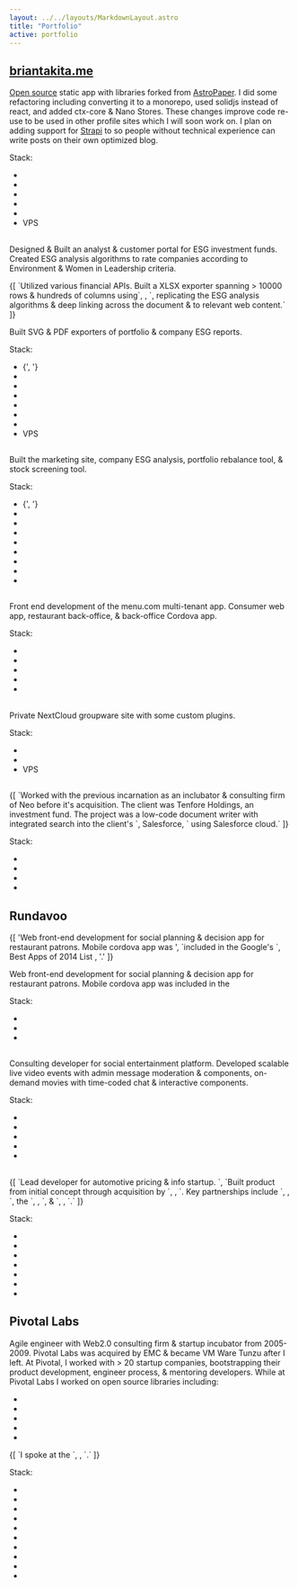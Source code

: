 ```yaml
---
layout: ../../layouts/MarkdownLayout.astro
title: "Portfolio"
active: portfolio
---
```


## [briantakita.me](https://briantakita.me)

[Open source](https://github.com/btakita/dev) static app with libraries forked
from [AstroPaper](https://astro-paper.pages.dev). I did some refactoring including converting it to a monorepo,
used solidjs instead of react, and added ctx-core & Nano Stores. These changes improve code re-use to be used in
other profile sites which I will soon work on. I plan on adding support for [Strapi](https://strapi.io/) to so
people without technical experience can write posts on their own optimized blog.

Stack:
<ul>
	<li><Atb innerText="bunjs" href="https://bun.sh/"/></li>
	<li><Atb_ctx_core/></li>
	<li><Atb innerText="astrojs" href="https://astro.build"/></li>
	<li><Atb innerText="Nano Stores" href="https://github.com/nanostores/nanostores"/></li>
	<li><Atb innerText="Docker" href="https://www.docker.com/"/></li>
	<li>VPS</li>
</ul>

<h2>
	<Atb innerText="Martin Investments" href="https://www.martin-investments.com/"/>
</h2>

Designed & Built an analyst & customer portal for ESG investment funds. Created ESG analysis algorithms to rate
companies according to Environment & Women in Leadership criteria.

<p>
	{[
		`Utilized various financial APIs. Built a XLSX exporter spanning > 10000 rows & hundreds of columns using`,
		<Atb innerText="Office Open XML" href="https://en.wikipedia.org/wiki/Office_Open_XML"/>,
		`, replicating the ESG analysis algorithms & deep linking across the document & to relevant web content.`
	]}
</p>

Built SVG & PDF exporters of portfolio & company ESG reports.

Stack:
<ul>
	<li>
		<Atb innerText="Node.js" href="https://nodejs.org"/>
		{', '}
		<Atb innerText="pnpm" href="https://pnpm.io/"/>
	</li>
	<li><Atb_ctx_core/></li>
	<li><Atb innerText="astrojs" href="https://astro.build/"/></li>
	<li><Atb innerText="Nano Stores" href="https://github.com/nanostores/nanostores"/></li>
	<li><Atb innerText="solidjs" href="https://www.solidjs.com/"/></li>
	<li><Atb innerText="redis" href="https://redis.io/"/></li>
	<li><Atb innerText="Docker" href="https://www.docker.com/"/></li>
	<li>VPS</li>
</ul>

<h2>
	<Atb innerText="Censible" href="http://censible.co/"/>
</h2>

Built the marketing site, company ESG analysis, portfolio rebalance tool, & stock screening tool.

Stack:
<ul>
	<li>
		<Atb innerText="Node.js" href="https://nodejs.org"/>
		{', '}
		<Atb innerText="pnpm" href="https://pnpm.io/"/>
	</li>
	<li><Atb_ctx_core/></li>
	<li><Atb innerText="astrojs" href="https://astro.build/"/></li>
	<li><Atb innerText="Nano Stores" href="https://github.com/nanostores/nanostores"/></li>
	<li><Atb innerText="solidjs" href="https://www.solidjs.com/"/></li>
	<li><Atb innerText="solid-start" href="https://start.solidjs.com/getting-started/what-is-solidstart"/></li>
	<li><Atb innerText="postgres" href="https://www.postgresql.org/"/></li>
	<li><Atb innerText="redis" href="https://redis.io/"/></li>
	<li><Atb innerText="heroku" href="https://www.heroku.com/"/></li>
</ul>

<h2>
	<Atb innerText="menu.com" href="https://menu.com"/>
</h2>

Front end development of the menu.com multi-tenant app. Consumer web app, restaurant back-office, & back-office
Cordova app.

Stack:
<ul>
	<li><Atb innerText="sveltejs" href="https://svelte.dev/"/></li>
	<li><Atb_ctx_core/></li>
	<li><Atb innerText="sapper" href="https://sapper.svelte.dev/"/></li>
	<li><Atb innerText="cordova" href="https://cordova.apache.org/"/></li>
	<li><Atb innerText="aws" href="https://aws.amazon.com/"/></li>
</ul>

<h2>
	<Atb innerText="cloud.foresight.host" href="https://cloud.foresight.host"/>
</h2>

Private NextCloud groupware site with some custom plugins.

Stack:
<ul>
	<li><Atb innerText="NextCloud" href="https://nextcloud.com/"/></li>
	<li><Atb innerText="Docker" href="https://www.docker.com/"/></li>
	<li>VPS</li>
</ul>

<h2>
	<Atb innerText="neo" href="https://neo.com/"/>
</h2>

<p>
	{[
		`Worked with the previous incarnation as an inclubator & consulting firm of Neo before it's acquisition. The
		client was Tenfore Holdings, an investment fund. The project was a low-code document writer with integrated search into the
		client's `,
		<Atb href="https://www.salesforce.com/">Salesforce</Atb>,
		` using Salesforce cloud.`
	]}
</p>

Stack:
<ul>
	<li><Atb innerText="Node.js" href="https://nodejs.org"/></li>
	<li><Atb innerText="riot.js" href="https://riot.js.org/"/></li>
	<li><Atb innerText="RethinkDB" href="https://rethinkdb.com/"></Atb></li>
	<li><Atb innerText="heroku" href="https://www.heroku.com/"/></li>
</ul>

## Rundavoo

<p>
	{[
		'Web front-end development for social planning & decision app for restaurant patrons. Mobile cordova app was ',
		`included in the Google's `,
		<Atb href="https://www.techtimes.com/articles/21235/20141202/heres-best-apps-2014-list-google.htm">
			Best Apps of 2014 List
		</Atb>,
		'.'
	]}
</p>
Web front-end development for social planning & decision app for restaurant patrons. Mobile cordova app was included
in the

Stack:
<ul>
	<li><Atb innerText="riot.js" href="https://riot.js.org/"/></li>
	<li><Atb innerText="Backbone.js" href="https://backbonejs.org/"/></li>
	<li><Atb innerText="heroku" href="https://www.heroku.com/"/></li>
</ul>

<h2>
	<Atb innerText="Milyoni" href="http://www.milyoni.com/"/>
</h2>

Consulting developer for social entertainment platform. Developed scalable live video events with admin message
moderation & components, on-demand movies with time-coded chat & interactive components.

Stack:
<ul>
	<li><Atb innerText="ruby on rails" href="https://rubyonrails.org/"/></li>
	<li><Atb innerText="Node.js" href="https://nodejs.org"/></li>
	<li><Atb innerText="postgres" href="https://www.postgresql.org/"/></li>
	<li><Atb innerText="redis" href="https://redis.io/"/></li>
	<li><Atb innerText="heroku" href="https://www.heroku.com/"/></li>
</ul>

<h2>
	<Atb innerText="honk.com" href="https://honk.com"/>
</h2>

<p>
	{[
		`Lead developer for automotive pricing & info startup. `,
		`Built product from initial concept through acquisition by `,
		<Atb innerText="Truecar" href="https://www.truecar.com/"/>,
		`. Key partnerships include `,
		<Atb innerText="USAA" href="https://www.usaa.com/"/>,
		`, the `,
		<Atb innerText="Wall Street Journal" href="https://www.wsj.com/"/>,
		`, & `,
		<Atb innerText="Fox News Corp" href="https://www.foxcorporation.com/"/>,
		`.`
	]}
</p>

Stack:
<ul>
	<li><Atb innerText="ruby on rails" href="https://rubyonrails.org/"/></li>
	<li><Atb innerText="sinatra" href="https://sinatrarb.com/"/></li>
	<li><Atb innerText="erector" href="https://erector.github.io/erector/"/></li>
	<li><Atb innerText="Backbone.js" href="https://backbonejs.org/"/></li>
	<li><Atb innerText="postgres" href="https://www.postgresql.org/"/></li>
	<li><Atb innerText="lucene" href="https://lucene.apache.org/"/></li>
	<li><Atb innerText="Engine Yard" href="https://www.engineyard.com/"/></li>
</ul>

## Pivotal Labs

Agile engineer with Web2.0 consulting firm & startup incubator from 2005-2009. Pivotal Labs was acquired by EMC &
became VM Ware Tunzu after I left. At Pivotal, I worked with > 20 startup companies, bootstrapping their product
development, engineer process, & mentoring developers. While at Pivotal Labs I worked on open source libraries including:
<ul>
	<li><Atb innerText="rspec" href="https://rspec.info/"/></li>
	<li><Atb innerText="rr" href="https://github.com/rr/rr"/></li>
	<li><Atb innerText="erector" href="https://erector.github.io/erector/"/></li>
	<li><Atb innerText="unison" href="https://github.com/nathansobo/unison"/></li>
	<li><Atb innerText="cacheable flash" href="https://github.com/pboling/cacheable-flash"/></li>
</ul>
<p>
	{[
		`I spoke at the `,
		<Atb innerText="2008 Rails Conf" href="https://www.oreilly.com/pub/pr/1966"/>,
		`.`
	]}
</p>
Stack:
<ul>
	<li><Atb innerText="ruby on rails" href="https://rubyonrails.org/"/></li>
	<li><Atb innerText="sinatra" href="https://sinatrarb.com/"/></li>
	<li><Atb innerText="erector" href="https://erector.github.io/erector/"/></li>
	<li><Atb innerText="Backbone.js" href="https://backbonejs.org/"/></li>
	<li><Atb innerText="jQuery" href="https://jquery.com//"/></li>
	<li><Atb innerText="postgres" href="https://www.postgresql.org/"/></li>
	<li><Atb innerText="lucene" href="https://lucene.apache.org/"/></li>
	<li><Atb innerText="aws" href="https://aws.amazon.com/"/></li>
	<li><Atb innerText="heroku" href="https://www.heroku.com/"/></li>
	<li><Atb innerText="Engine Yard" href="https://www.engineyard.com/"/></li>
</ul>